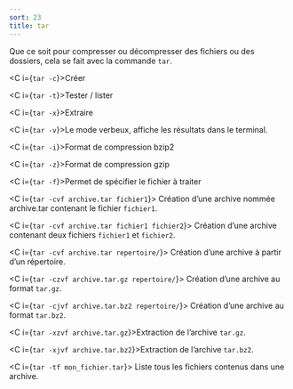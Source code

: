 ```yaml
---
sort: 23
title: tar
---
```


Que ce soit pour compresser ou décompresser des fichiers ou des dossiers, cela se fait avec la commande `tar`.

<C i={`tar -c`}>Créer</C>

<C i={`tar -t`}>Tester / lister</C>

<C i={`tar -x`}>Extraire</C>

<C i={`tar -v`}>Le mode verbeux, affiche les résultats dans le terminal.</C>

<C i={`tar -i`}>Format de compression bzip2</C>

<C i={`tar -z`}>Format de compression gzip</C>

<C i={`tar -f`}>Permet de spécifier le fichier à traiter</C>

<C i={`tar -cvf archive.tar fichier1`}>
  Création d’une archive nommée archive.tar contenant le fichier `fichier1`.
</C>

<C i={`tar -cvf archive.tar fichier1 fichier2`}>
  Création d’une archive contenant deux fichiers `fichier1` et `fichier2`.
</C>

<C i={`tar -cvf archive.tar repertoire/`}>
  Création d’une archive à partir d’un répertoire.
</C>

<C i={`tar -czvf archive.tar.gz repertoire/`}>
  Création d’une archive au format `tar.gz`.
</C>

<C i={`tar -cjvf archive.tar.bz2 repertoire/`}>
  Création d’une archive au format `tar.bz2`.
</C>

<C i={`tar -xzvf archive.tar.gz`}>Extraction de l’archive `tar.gz`.</C>

<C i={`tar -xjvf archive.tar.bz2`}>Extraction de l’archive `tar.bz2`.</C>

<C i={`tar -tf mon_fichier.tar`}>
  Liste tous les fichiers contenus dans une archive.
</C>
